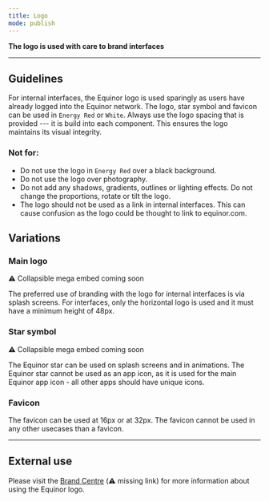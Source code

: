 ```yaml
---
title: Logo
mode: publish
---
```



**The logo is used with care to brand interfaces**
<!--One to two sentences as an introduction to the component-->

***

## Guidelines
<!--List how to use it, sizes, widths, grid interactions, color allowances -->

For internal interfaces, the Equinor logo is used sparingly as users have already logged into the Equinor network. The logo, star symbol and favicon can be used in `Energy Red` or `White`. Always use the logo spacing that is provided --- it is build into each component. This ensures the logo maintains its visual integrity. 



### Not for: 
<!--Bullet point list if needed -->

* Do not use the logo in `Energy Red` over a black background. 
* Do not use the logo over photography.
* Do not add any shadows, gradients, outlines or lighting effects. Do not change the proportions, rotate or tilt the logo.
* The logo should not be used as a link in internal interfaces. This can cause confusion as the logo could be thought to link to equinor.com. 



## Variations 


<!--One ### heading per frame in Figma, explaining each component in that frame. One 'content' section per variation if needed -->

### Main logo

:warning: Collapsible mega embed coming soon

The preferred use of branding with the logo for internal interfaces is via splash screens. For interfaces, only the horizontal logo is used and it must have a minimum height of 48px.


### Star symbol

:warning: Collapsible mega embed coming soon

The Equinor star can be used on splash screens and in animations. The Equinor star cannot be used as an app icon, as it is used for the main Equinor app icon - all other apps should have unique icons.


### Favicon

The favicon can be used at 16px or at 32px. The favicon cannot be used in any other usecases than a favicon. 


*** 

## External use

Please visit the [Brand Centre](link) (:warning: missing link) for more information about using the Equinor logo. 
